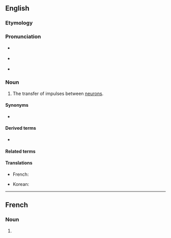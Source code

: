 ==English==

===Etymology===
{{prefix|en|neuro|transmission}}

===Pronunciation===
* {{a|GA}} {{IPA|en|/ˌnʊɹoʊtɹænzˈmɪʃən/|/ˌnɝoʊtɹænzˈmɪʃən/}}
* {{a|RP}} {{IPA|en|/ˌnjʊəɹəʊtɹænzˈmɪʃən/|/ˌnjɔːɹəʊtɹænzˈmɪʃən/}}
* {{rhymes|en|ɪʃən|s=5}}

===Noun===
{{en-noun}}
{{wikipedia}}

# {{lb|en|neurology}} The transfer of impulses between [[neuron]]s.

====Synonyms====
* {{l|en|synaptic transmission}}

====Derived terms====
* {{l|en|neurotransmissional}}

====Related terms====
{{rel2|en
|neurotransmitter
|neurotransmissive
}}

====Translations====
{{trans-top|transfer of impulses between neurons}}
* French: {{t+|fr|neurotransmission}}
{{trans-mid}}
* Korean: {{t|ko|신경전달}}
{{trans-bottom}}
----
==French==

===Noun===
{{fr-noun|f}}

# {{l|en|neurotransmission}}